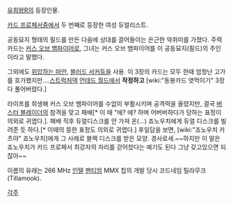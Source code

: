 [[유희왕]]R의 등장인물.

[[카드 프로페서]]중에서 두 번째로 등장한 여성 듀얼리스트. 

공동묘지 형태의 필드를 만든 다음에 상대를 끌어들이는 은근한 악취미를 가졌다. 주력 카드는 [[커스 오브 뱀파이어]]로, 그녀는 커스 오브 뱀파이어를 이 공동묘지(필드)의 주인이라고 말했다. 

그외에도 [[위압하는 마안]], [[블러드 서커]]등을 사용. 이 3장의 카드는 모두 한때 엄청난 고가를 호가했지만....[[스트럭처덱]] [[언데드 월드]]에서 '''작정하고''' [wiki:"동봉카드 엿먹이기" 3장 다 풀어버렸다.]
 
라이프를 희생해 커스 오브 뱀파이어를 수없이 부활시키며 공격력을 올렸지만, 결국 [[버스터 블레이더]]의 참격을 맞고 패배[* 이 때 "에? 에? 하며 어버버하다가 당하는 표정이 의외로 귀엽다.]. 패배 직후 듀얼디스크를 안 가져 온(...) 죠노우치에게 듀얼 디스크를 빌려준 듯 하다.[* 이때의 뚱한 표정도 의외로 귀엽다.] 후일담을 보면, [wiki:"죠노우치 카츠야" 죠노우치]에게 그 사례로 블랙 디스크를 받은 모양. 경사로세.~~하지만 이 말은 죠노우치가 카드 프로페서 최강자의 자리를 걷어찼다는 예기도 된다 그냥 갖고있으면 되잖아~~

이름의 유래는 266 MHz [[인텔]] [[펜티엄]] MMX 칩의 개발 당시 코드네임 틸라무크(Tillamook).

[[각주]]
